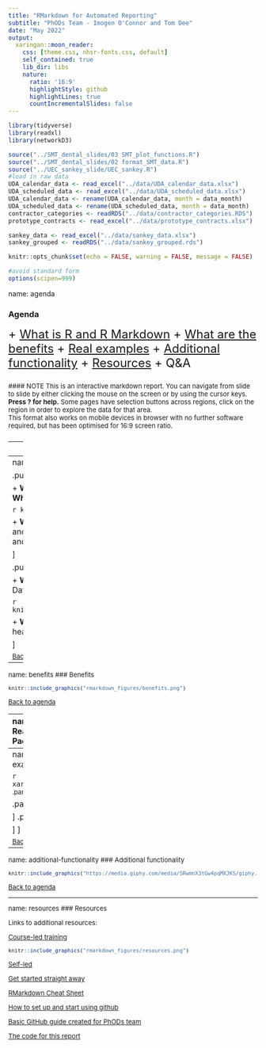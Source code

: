 ```yaml
---
title: "RMarkdown for Automated Reporting"
subtitle: "PhODs Team - Imogen O'Connor and Tom Dee"
date: "May 2022"
output:
  xaringan::moon_reader:
    css: [theme.css, nhsr-fonts.css, default]
    self_contained: true
    lib_dir: libs
    nature:
      ratio: '16:9'
      highlightStyle: github
      highlightLines: true
      countIncrementalSlides: false
---
```



```r

library(tidyverse)
library(readxl)
library(networkD3)

source("../SMT_dental_slides/03 SMT_plot_functions.R")
source("../SMT_dental_slides/02 format_SMT_data.R")
source("../UEC_sankey_slide/UEC_sankey.R")
#load in raw data
UDA_calendar_data <- read_excel("../data/UDA_calendar_data.xlsx")
UDA_scheduled_data <- read_excel("../data/UDA_scheduled_data.xlsx")
UDA_calendar_data <- rename(UDA_calendar_data, month = data_month)
UDA_scheduled_data <- rename(UDA_scheduled_data, month = data_month)
contractor_categories <- readRDS("../data/contractor_categories.RDS")
prototype_contracts <- read_excel("../data/prototype_contracts.xlsx")

sankey_data <- read_excel("../data/sankey_data.xlsx")
sankey_grouped <- readRDS("../data/sankey_grouped.rds")

knitr::opts_chunk$set(echo = FALSE, warning = FALSE, message = FALSE)

#avoid standard form
options(scipen=999)

```

name: agenda

### Agenda  

 <font size="5">
 + [What is R and R Markdown](#what-is-r)
 + [What are the benefits](#benefits)
 + [Real examples](#real-examples)
 + [Additional functionality](#additional-functionality)
 + [Resources](#resources)
 + Q&A




<font size="2">
#### NOTE 
This is an interactive markdown report.  You can navigate from slide to slide by either clicking the mouse on the screen or by using the cursor keys.  **Press ? for help.** 
Some pages have selection buttons across regions, click on the region in order to explore the data for that area.  
This format also works on mobile devices in browser with no further software required, but has been optimised for 16:9 screen ratio.

---
name: what-is-r
### What is R and RMarkdown?

```r
knitr::include_graphics("rmarkdown_figures/what_is_rmarkdown.png")
```

<font size="2">
[Back to agenda](#agenda)

---
name: r-and-rmarkdown
### R and RMarkdown

.pull-left[
#### R

+ **What?** – R is an open-source programming language
+ **Where?** – Data science server – R studio

```r
knitr::include_graphics("rmarkdown_figures/rlogo.png")
```

+ **Why?** – Useful for statistics, data manipulation, analysis and visualisation.
+ **Why again?** – reproducible, transparent and scalable

]

.pull-right[
#### RMarkdown

+ **What?** – R markdown is a 'markup' variant of R
+ **Where?** – Data science server – R studio

```r
knitr::include_graphics("rmarkdown_figures/newfile.png")
```

+ **Why?** – An easy-to-read file incorporating text, images, headers, download links, buttons etc...

]

<font size="2">
[Back to agenda](#agenda)

---
name: benefits
### Benefits

```r
knitr::include_graphics("rmarkdown_figures/benefits.png")
```

<font size="2">
[Back to agenda](#agenda)

---
name: real-examples
### Real example: SMT Dental Pack

```r
xaringanExtra::use_panelset()
```
 <font size="2">
.panelset[

.panel[.panel-name[National]
```r
plot_UDA_UOA_delivery_calendar(data = UDA_calendar_data, 
                                  scheduled_data = UDA_scheduled_data,
                                  contractor_cats = contractor_categories,
                                  UDAorUOA = "UDA",
                                  level = "National",
                                  region_STP_name = NULL,
                                  remove_prototypes = T,
                                  regional_lines = F, 
                                  STP_lines = F,
                                  cat_lines = F,
                                  plotChart = T)
```

* This graph shows the average monthly performance of the **`r get_num_contracts(level = "National", region_STP_name = NULL)`** GDS/PDS/PDS+ contracts scaled up by 12 months measured against the delivery thresholds (60% for Apr-Sep 21, 65% for Oct-Dec, 85% for Jan-Mar and 95% for Apr-Jun 22).
* N.B. Previous month's delivery may be marginally higher to what was reported last month
due to the nature of calendar data (see slide 3). This month's figure is likely to be under-reported. 

]
.panel[.panel-name[South East]
```r
plot_UDA_UOA_delivery_calendar(data = UDA_calendar_data, 
                                  scheduled_data = UDA_scheduled_data,
                                  contractor_cats = contractor_categories,
                                  UDAorUOA = "UDA",
                                  level = "Regional",
                                  region_STP_name = "South East",
                                  remove_prototypes = T,
                                  regional_lines = F, 
                                  STP_lines = F,
                                  cat_lines = F,
                                  plotChart = T)
```

* This graph shows the average monthly performance of the **`r get_num_contracts(level = "Regional", region_STP_name = "South East")`** GDS/PDS/PDS+ contracts scaled up by 12 months measured against the delivery thresholds (60% for Apr-Sep 21, 65% for Oct-Dec, 85% for Jan-Mar and 95% for Apr-Jun 22).
* N.B. Previous month's delivery may be marginally higher to what was reported last month
due to the nature of calendar data (see slide 3). This month's figure is likely to be under-reported. 

]
.panel[.panel-name[South West]
```r
plot_UDA_UOA_delivery_calendar(data = UDA_calendar_data, 
                                  scheduled_data = UDA_scheduled_data,
                                  contractor_cats = contractor_categories,
                                  UDAorUOA = "UDA",
                                  level = "Regional",
                                  region_STP_name = "South West",
                                  remove_prototypes = T,
                                  regional_lines = F, 
                                  STP_lines = F,
                                  cat_lines = F,
                                  plotChart = T)
```

* This graph shows the average monthly performance of the **`r get_num_contracts(level = "Regional", region_STP_name = "South West")`** GDS/PDS/PDS+ contracts scaled up by 12 months measured against the delivery thresholds (60% for Apr-Sep 21, 65% for Oct-Dec, 85% for Jan-Mar and 95% for Apr-Jun 22).
* N.B. Previous month's delivery may be marginally higher to what was reported last month
due to the nature of calendar data (see slide 3). This month's figure is likely to be under-reported. 

]
.panel[.panel-name[North West]
```r
plot_UDA_UOA_delivery_calendar(data = UDA_calendar_data, 
                                  scheduled_data = UDA_scheduled_data,
                                  contractor_cats = contractor_categories,
                                  UDAorUOA = "UDA",
                                  level = "Regional",
                                  region_STP_name = "North West",
                                  remove_prototypes = T,
                                  regional_lines = F, 
                                  STP_lines = F,
                                  cat_lines = F,
                                  plotChart = T)
```

* This graph shows the average monthly performance of the **`r get_num_contracts(level = "Regional", region_STP_name = "North West")`** GDS/PDS/PDS+ contracts scaled up by 12 months measured against the delivery thresholds (60% for Apr-Sep 21, 65% for Oct-Dec, 85% for Jan-Mar and 95% for Apr-Jun 22).
* N.B. Previous month's delivery may be marginally higher to what was reported last month
due to the nature of calendar data (see slide 3). This month's figure is likely to be under-reported. 

]
.panel[.panel-name[North East and Yorkshire]
```r
plot_UDA_UOA_delivery_calendar(data = UDA_calendar_data, 
                                  scheduled_data = UDA_scheduled_data,
                                  contractor_cats = contractor_categories,
                                  UDAorUOA = "UDA",
                                  level = "Regional",
                                  region_STP_name = "North East and Yorkshire",
                                  remove_prototypes = T,
                                  regional_lines = F, 
                                  STP_lines = F,
                                  cat_lines = F,
                                  plotChart = T)
```

* This graph shows the average monthly performance of the **`r get_num_contracts(level = "Regional", region_STP_name = "North East and Yorkshire")`** GDS/PDS/PDS+ contracts scaled up by 12 months measured against the delivery thresholds (60% for Apr-Sep 21, 65% for Oct-Dec, 85% for Jan-Mar and 95% for Apr-Jun 22).
* N.B. Previous month's delivery may be marginally higher to what was reported last month
due to the nature of calendar data (see slide 3). This month's figure is likely to be under-reported. 

]
.panel[.panel-name[London]
```r
plot_UDA_UOA_delivery_calendar(data = UDA_calendar_data, 
                                  scheduled_data = UDA_scheduled_data,
                                  contractor_cats = contractor_categories,
                                  UDAorUOA = "UDA",
                                  level = "Regional",
                                  region_STP_name = "London",
                                  remove_prototypes = T,
                                  regional_lines = F, 
                                  STP_lines = F,
                                  cat_lines = F,
                                  plotChart = T)
```

* This graph shows the average monthly performance of the **`r get_num_contracts(level = "Regional", region_STP_name = "London")`** GDS/PDS/PDS+ contracts scaled up by 12 months measured against the delivery thresholds (60% for Apr-Sep 21, 65% for Oct-Dec, 85% for Jan-Mar and 95% for Apr-Jun 22).
* N.B. Previous month's delivery may be marginally higher to what was reported last month
due to the nature of calendar data (see slide 3). This month's figure is likely to be under-reported. 

]
.panel[.panel-name[Midlands]
```r
plot_UDA_UOA_delivery_calendar(data = UDA_calendar_data, 
                                  scheduled_data = UDA_scheduled_data,
                                  contractor_cats = contractor_categories,
                                  UDAorUOA = "UDA",
                                  level = "Regional",
                                  region_STP_name = "Midlands",
                                  remove_prototypes = T,
                                  regional_lines = F, 
                                  STP_lines = F,
                                  cat_lines = F,
                                  plotChart = T)
```

* This graph shows the average monthly performance of the **`r get_num_contracts(level = "Regional", region_STP_name = "Midlands")`** GDS/PDS/PDS+ contracts scaled up by 12 months measured against the delivery thresholds (60% for Apr-Sep 21, 65% for Oct-Dec, 85% for Jan-Mar and 95% for Apr-Jun 22).
* N.B. Previous month's delivery may be marginally higher to what was reported last month
due to the nature of calendar data (see slide 3). This month's figure is likely to be under-reported. 

]
.panel[.panel-name[East of England]
```r
plot_UDA_UOA_delivery_calendar(data = UDA_calendar_data, 
                                  scheduled_data = UDA_scheduled_data,
                                  contractor_cats = contractor_categories,
                                  UDAorUOA = "UDA",
                                  level = "Region",
                                  region_STP_name = "East of England",
                                  remove_prototypes = T,
                                  regional_lines = F, 
                                  STP_lines = F,
                                  cat_lines = F,
                                  plotChart = T)
```

* This graph shows the average monthly performance of the **`r get_num_contracts(level = "Regional", region_STP_name = "East of England")`** GDS/PDS/PDS+ contracts scaled up by 12 months measured against the delivery thresholds (60% for Apr-Sep 21, 65% for Oct-Dec, 85% for Jan-Mar and 95% for Apr-Jun 22).
* N.B. Previous month's delivery may be marginally higher to what was reported last month
due to the nature of calendar data (see slide 3). This month's figure is likely to be under-reported. 

]
.panel[.panel-name[All]
```r
plot_UDA_UOA_delivery_calendar(data = UDA_calendar_data,
                                  scheduled_data = UDA_scheduled_data,
                                  contractor_cats = contractor_categories,
                                  UDAorUOA = "UDA",
                                  level = "National",
                                  region_STP_name = NULL,
                                  remove_prototypes = T,
                                  regional_lines = T,
                                  STP_lines = F,
                                  cat_lines = F,
                                  plotChart = T)
```

]
.panel[.panel-name[National level data]
```r

DT::datatable(plot_UDA_UOA_delivery_calendar(data = UDA_calendar_data, 
                                  scheduled_data = UDA_scheduled_data,
                                  contractor_cats = contractor_categories,
                                  UDAorUOA = "UDA",
                                  level = "National",
                                  region_STP_name = NULL,
                                  remove_prototypes = T,
                                  regional_lines = F, 
                                  STP_lines = F,
                                  cat_lines = F,
                                  plotChart = F),
              rownames=FALSE,  extensions = 'Buttons', options = list(dom='Bt', buttons = c('excel'),
  bPaginate = FALSE, pageLength=35, columnDefs = list(list(className = 'dt-left', targets = 0:4)),searching=FALSE,scrollY ='350px', scrollX ='500px'))%>%
  DT::formatStyle(columns = 1:5, fontSize = '90%')
```
]
]



<font size="2">
[Back to agenda](#agenda)

---
name: real-example2
### Real example: UEC CPCS


```r
xaringanExtra::use_panelset()
```
 <font size="2">
.panelset[

.panel[.panel-name[High level]
```r
plot_UEC_CPCS_sankey_grouped()
```


]
.panel[.panel-name[Detail]
```r
plot_UEC_CPCS_sankey()
```


]
]

<font size="2">
[Back to agenda](#agenda)

---
name: additional-functionality
### Additional functionality

```r
knitr::include_graphics("https://media.giphy.com/media/SRwmnX3tGw4pqMXJKS/giphy.gif")
```


<font size="2">
[Back to agenda](#agenda)


---
name: resources
### Resources

 <font size="2">
 Links to additional resources:

[Course-led training](https://nhsengland.sharepoint.com/teams/AnalyticalLearningandDevelopment/SitePages/Upcoming-Events.aspx)

```r
knitr::include_graphics("rmarkdown_figures/resources.png")
```

[Self-led](https://future.nhs.uk/system/login?nextURL=%2Fconnect%2Eti%2FDataAnalytics%2Fview%3FobjectId%3D22827888#22827888)

[Get started straight away](https://philosopher-analyst.netlify.app/rmd-workshop/)

[RMarkdown Cheat Sheet](https://www.rstudio.com/wp-content/uploads/2015/02/rmarkdown-cheatsheet.pdf)

[How to set up and start using github](https://docs.github.com/en/get-started/quickstart/hello-world)

[Basic GitHub guide created for PhODs team](https://nhsengland.sharepoint.com/:p:/r/sites/PrimaryCareCollaborations-PCSCAnalystsVirtualTeam/Shared%20Documents/PCSC%20Analysts%20Virtual%20Team/Skills%20Exchange%20Recordings/Rmarkdown%2020May2022/Github%20Workflow%20for%20PhODs%20Team%20v2.pptx?d=w285cc638be3b4f9e9fa234f171c1d4d6&csf=1&web=1&e=g943pT)

[The code for this report](https://github.com/ImogenConnorHelleur/Rmarkdown-showcase)



